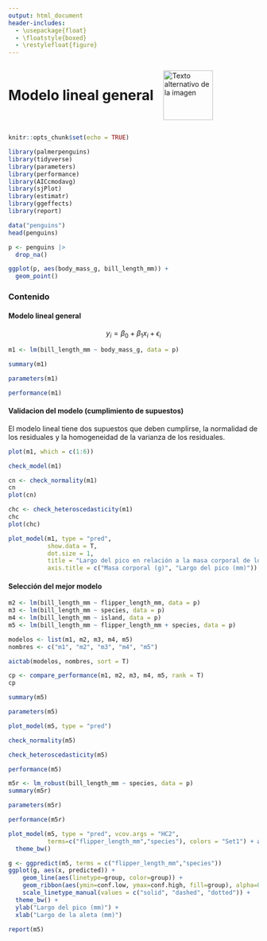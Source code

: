---
output: html_document
header-includes:
  - \usepackage{float}
  - \floatstyle{boxed}
  - \restylefloat{figure}
---

<div style="display:flex; align-items:center;">
  <h1 style="margin:0;">Modelo lineal general</h1>
  <img src="Imagenes/HNBI_LOGO1.jpeg" alt="Texto alternativo de la imagen" style="width:100px; margin-left:20px;">
</div>


```{r setup, include=FALSE}
knitr::opts_chunk$set(echo = TRUE)
```

```{r, warning=FALSE, message=FALSE}
library(palmerpenguins)
library(tidyverse)
library(parameters)
library(performance)
library(AICcmodavg)
library(sjPlot)
library(estimatr)
library(ggeffects)
library(report)
```

```{r}
data("penguins")
head(penguins)
```

```{r}
p <- penguins |>
  drop_na()
```

```{r}
ggplot(p, aes(body_mass_g, bill_length_mm)) +
  geom_point()
```


### Contenido{.tabset .tabset-pills}

#### Modelo lineal general

$$
y_i = \beta_0 + \beta_1x_i +\epsilon_i
$$

```{r}
m1 <- lm(bill_length_mm ~ body_mass_g, data = p)
```

```{r}
summary(m1)
```

```{r}
parameters(m1)
```

```{r}
performance(m1)
```

#### Validacion del modelo (cumplimiento de supuestos)

El modelo lineal tiene dos supuestos que deben cumplirse, la normalidad de los residuales y la homogeneidad de la varianza de los residuales.

```{r}
plot(m1, which = c(1:6))
```

```{r}
check_model(m1)
```

```{r}
cn <- check_normality(m1)
cn
plot(cn)
```

```{r}
chc <- check_heteroscedasticity(m1)
chc
plot(chc)
```

```{r}
plot_model(m1, type = "pred", 
           show.data = T, 
           dot.size = 1,
           title = "Largo del pico en relación a la masa corporal de los pingüinos",
           axis.title = c("Masa corporal (g)", "Largo del pico (mm)"))
```

#### Selección del mejor modelo

```{r}
m2 <- lm(bill_length_mm ~ flipper_length_mm, data = p)
m3 <- lm(bill_length_mm ~ species, data = p)
m4 <- lm(bill_length_mm ~ island, data = p)
m5 <- lm(bill_length_mm ~ flipper_length_mm + species, data = p)
```

```{r}
modelos <- list(m1, m2, m3, m4, m5)
nombres <- c("m1", "m2", "m3", "m4", "m5")
```

```{r}
aictab(modelos, nombres, sort = T)
```

```{r}
cp <- compare_performance(m1, m2, m3, m4, m5, rank = T)
cp
```

```{r}
summary(m5)
```

```{r}
parameters(m5)
```

```{r}
plot_model(m5, type = "pred")
```

```{r}
check_normality(m5)
```

```{r}
check_heteroscedasticity(m5)
```

```{r}
performance(m5)
```

```{r}
m5r <- lm_robust(bill_length_mm ~ species, data = p)
summary(m5r)
```

```{r}
parameters(m5r)
```

```{r}
performance(m5r)
```

```{r}
plot_model(m5, type = "pred", vcov.args = "HC2",
           terms=c("flipper_length_mm","species"), colors = "Set1") + aes(linetype=group, color=group) +
  theme_bw()
```

```{r}
g <- ggpredict(m5, terms = c("flipper_length_mm","species"))
ggplot(g, aes(x, predicted)) + 
    geom_line(aes(linetype=group, color=group)) +
    geom_ribbon(aes(ymin=conf.low, ymax=conf.high, fill=group), alpha=0.15) +
    scale_linetype_manual(values = c("solid", "dashed", "dotted")) +
  theme_bw() +
  ylab("Largo del pico (mm)") +
  xlab("Largo de la aleta (mm)")
```


```{r}
report(m5)
```

